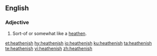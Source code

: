 ==English==

===Adjective===
{{en-adj}}

# Sort-of or somewhat like a [[heathen]].

[[et:heathenish]]
[[hy:heathenish]]
[[io:heathenish]]
[[ku:heathenish]]
[[ta:heathenish]]
[[te:heathenish]]
[[vi:heathenish]]
[[zh:heathenish]]